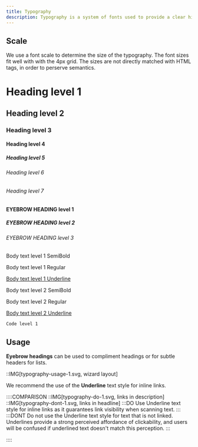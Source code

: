 ```yaml
---
title: Typography
description: Typography is a system of fonts used to provide a clear hierarchy, organize information, and to assist users during the product journey.
---
```


## Scale

<div class="u-grid u-gap-24 u-margin-block-start-24">
  We use a font scale to determine the size of the typography. The font sizes
  fit well with with the 4px grid. The sizes are not directly matched with HTML
  tags, in order to perserve semantics.
  <Preview align="start">
    <div class="u-flex u-flex-vertical u-cross-start u-gap-24">
      <h1 class="heading-level-1">Heading level 1</h1>
      <h2 class="heading-level-2">Heading level 2</h2>
      <h3 class="heading-level-3">Heading level 3</h3>
      <h4 class="heading-level-4">Heading level 4</h4>
      <h5 class="heading-level-5">Heading level 5</h5>
      <h6 class="heading-level-6">Heading level 6</h6>
      <h6 class="heading-level-7">Heading level 7</h6>
    </div>
  </Preview>
  <Preview align="start">
    <div class="u-grid u-gap-24">
      <h4 class="eyebrow-heading-1">EYEBROW HEADING level 1</h4>
      <h5 class="eyebrow-heading-2">EYEBROW HEADING level 2</h5>
      <h6 class="eyebrow-heading-3">EYEBROW HEADING level 3</h6>
    </div>
  </Preview>
  <Preview align="start">
    <div class="u-grid u-gap-24">
      <p class="u-bold">Body text level 1 SemiBold</p>
      <p>Body text level 1 Regular</p>
      <p style="text-decoration: underline">Body text level 1 Underline</p>
      <p class="u-bold">Body text level 2 SemiBold</p>
      <p>Body text level 2 Regular</p>
      <p style="text-decoration: underline">Body text level 2 Underline</p>
    </div>
  </Preview>
  <Preview align="start">
    <div class="u-grid u-gap-24">
      <code class="inline-code">Code level 1</code>
    </div>
  </Preview>
</div>

## Usage

<p class="u-margin-block-start-24">
  <b>Eyebrow headings</b> can be used to compliment headings or for subtle
  headers for lists.
</p>

::IMG[typography-usage-1.svg, wizard layout]

<p class="u-margin-block-start-52">
  We recommend the use of the <b>Underline</b> text style for inline links.
</p>

::::COMPARISON
::IMG[typography-do-1.svg, links in description]
::IMG[typography-dont-1.svg, links in headline]
:::DO
Use Underline text style for inline links as it guarantees link visibility when scanning text.
:::
:::DONT
Do not use the Underline text style for text that is not linked. Underlines provide a strong perceived affordance of clickability, and users will be confused if underlined text doesn't match this perception.
:::

::::
